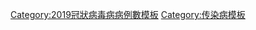 <noinclude>
{{main|2019冠狀病毒病菲律賓疫情}}
</noinclude>{{Medical cases chart
|barwidth=medium
|numwidth=mmmw

|disease=2019冠狀病毒病
|location=菲律賓
|outbreak=2019冠狀病毒病病例數

|right2=死亡數
|recoveries=y
|collapsible=y
|data=
2020-01-30;0;1;1
;0;1;1
2020-02-02;0;1;2
;0;1;2
2020-02-05;1;1;3
;1;1;3
2020-02-10;1;2;3
;1;2;3
2020-03-05;1;2;5
2020-03-06;1;2;5
2020-03-07;1;2;6
2020-03-08;1;2;10
2020-03-09;1;2;24
2020-03-10;1;2;33
2020-03-11;2;2;49
2020-03-12;5;2;52
2020-03-13;6;2;64
2020-03-14;8;2;111
2020-03-15;12;2;140
2020-03-16;12;3;142
2020-03-17;14;4;187
2020-03-18;17;7;202
2020-03-19;17;8;217
2020-03-20;18;8;230
2020-03-21;19;13;307
2020-03-22;25;17;380
2020-03-23;33;18;462
2020-03-24;35;20;552
2020-03-25;38;26;636
2020-03-26;45;28;707
2020-03-27;54;31;803
2020-03-28;68;35;1075
2020-03-29;71;42;1418
2020-03-30;78;42;1546
2020-03-31;88;49;2084
2020-04-01;96;50;2311
2020-04-02;107;51;2633
2020-04-03;136;52;3018
2020-04-04;144;57;3094
2020-04-05;152;64;3246
2020-04-06;163;73;3660
2020-04-07;177;84;3764
2020-04-08;182;96;3870
2020-04-09;203;124;4076
2020-04-10;221;140;4195
2020-04-11;247;157;4428
2020-04-12;297;197;4648
2020-04-13;315;242;4932
2020-04-14;335;295;5223
2020-04-15;349;353;5453
2020-04-16;362;435;5660
2020-04-17;387;487;5878
2020-04-18;397;516;6087
2020-04-19;409;572;6259
2020-04-20;428;613;6459
2020-04-21;437;651;6599
2020-04-22;446;693;6710
2020-04-23;462;722;6981
2020-04-24;477;762;7192
2020-04-25;494;792;7294
2020-04-26;501;862;7579
2020-04-27;511;932;7777
2020-04-28;530;975;7958
2020-04-29;558;1023;8212
2020-04-30;568;1043;8488
2020-05-01;579;1084;8772
2020-05-02;603;1124;8928
2020-05-03;607;1214;9223
2020-05-04;623;1315;9485
2020-05-05;637;1408;9684
2020-05-06;658;1506;10004
2020-05-07;685;1618;10343
2020-05-08;696;1734;10463
2020-05-09;704;1842;10610
2020-05-10;719;1924;10794
2020-05-11;726;1999;11086
2020-05-12;751;2106;11350
2020-05-13;772;2251;11618
2020-05-14;790;2337;11876
2020-05-15;806;2460;12091
2020-05-16;817;2561;12305
2020-05-17;824;2635;12513
2020-05-18;831;2729;12718
2020-05-19;837;2843;12942
2020-05-20;842;2932;13221
2020-05-21;846;3000;13434
2020-05-22;857;3092;13597
2020-05-23;863;3177;13777
2020-05-24;868;3249;14035
2020-05-25;873;3323;14319
2020-05-26;886;3412;14669
2020-05-27;904;3506;15049
2020-05-28;921;3598;15588
2020-05-29;942;3720;16634
2020-05-30;950;3808;17224
2020-05-31;957;3909;18086
2020-06-01;960;3979;18638
2020-06-02;966;4063;18997
2020-06-03;974;4153;19748
2020-06-04;984;4248;20382
2020-06-05;987;4330;20626
2020-06-06;994;4441;21340
2020-06-07;1003;4530;21895
2020-06-08;1011;4637;22474
2020-06-09;1017;4736;22992
2020-06-10;1027;4895;23732
2020-06-11;1036;5165;24175
2020-06-12;1052;5454;24787
2020-06-13;1074;5706;25392
2020-06-14;1088;5954;25930
2020-06-15;1098;6252;26420
2020-06-16;1103;6552;26781
2020-06-17;1108;6820;27238
2020-06-18;1116;7090;27799
2020-06-19;1130;7378;28459
2020-06-20;1150;7650;29400
2020-06-21;1169;7893;30052
2020-06-22;1177;8143;30682
2020-06-23;1186;8442;31825
2020-06-24;1204;8656;32295
2020-06-25;1212;8910;33069
2020-06-26;1224;9182;34073
2020-06-27;1236;9430;34803
2020-06-28;1244;9686;35455
2020-06-29;1255;9956;36438
2020-06-30;1266;10233;37514
2020-07-01;1270;10438;38511
2020-07-02;1274;10673;38805
2020-07-03;1280;11073;40336
2020-07-04;1290;11453;41830
2020-07-05;1297;11942;44254
2020-07-06;1303;12185;46333
2020-07-07;1309;12386;47873
2020-07-08;1314;12588;50359
2020-07-09;1318;12944;51754
2020-07-10;1360;13230;52914
2020-07-11;1372;14037;54222
2020-07-12;1534;16046;56259
2020-07-13;1599;20371;57006
2020-07-14;1603;20459;57545
2020-07-15;1614;20976;58850
2020-07-16;1643;21440;61266
2020-07-17;1660;21748;63001
2020-07-18;1773;22067;65304
2020-07-19;1831;22465;67456
2020-07-20;1835;23072;68898
2020-07-21;1837;23281;70764
2020-07-22;1843;23623;72269
2020-07-23;1871;24383;74390
2020-07-24;1879;24502;76444
2020-07-25;1897;25752;78412
2020-07-26;1932;26110;80448
2020-07-27;1945;26446;82040
2020-07-28;1947;26617;83673
2020-07-29;1962;26996;85486
2020-07-30;1983;65064;89374
2020-07-31;2023;65178;93354
2020-08-01;2039;65265;98232
2020-08-02;2059;65557;103185
2020-08-03;2104;65821;106330
2020-08-04;2115;66049;112593
2020-08-05;2123;66270;115980
2020-08-06;2150;66837;119460
2020-08-07;2168;66852;122754
2020-08-08;2209;67117;126885
2020-08-09;2270;67673;129913
2020-08-10;2294;68159;136638
2020-08-11;2312;68432;139538
2020-08-12;2404;68997;143749
2020-08-13;2426;70387;147526
2020-08-14;2442;71405;153660
2020-08-15;2600;72209;157918
2020-08-16;2665;112586;161253
2020-08-17;2681;112759;164474
2020-08-18;2687;112861;169213
2020-08-19;2795;113481;173774
2020-08-20;2883;114114;178022
2020-08-21;2940;114519;182365
2020-08-22;2966;114921;187249
2020-08-23;2998;131367;189601
2020-08-24;3010;132042;194252
2020-08-25;3038;132396;197164
2020-08-26;3137;133460;202361
2020-08-27;3234;133990;205581
2020-08-28;3325;134474;209544
2020-08-29;3419;135101;213131
2020-08-30;3520;157403;217396
2020-08-31;3558;157562;220819
2020-09-01;3597;158012;224264
2020-09-02;3623;158610;226440
2020-09-03;3688;159475;228403
2020-09-04;3737;160549;232072
2020-09-05;3790;161668;234570
2020-09-06;3875;184687;237365
2020-09-07;3890;184906;238727
2020-09-08;3916;185178;241987
2020-09-09;3986;185543;245143
2020-09-10;4066;186058;248947
2020-09-11;4108;186606;252964
2020-09-12;4292;187116;257863
2020-09-13;4371;207568;261216
2020-09-14;4630;207504;265888
2020-09-15;4663;207352;269407
2020-09-16;4732;207858;272934
2020-09-17;4785;208096;276289
2020-09-18;4830;208790;279526
2020-09-19;4930;209885;283460
2020-09-20;4984;229865;286743
2020-09-21;4999;230233;290190
2020-09-22;5049;230643;291789
2020-09-23;5091;231373;294591
2020-09-24;5127;231928;296755
2020-09-25;5196;232399;299361
2020-09-26;5284;232906;301256
2020-09-27;5344;252510;304226
2020-09-28;5381;252665;307288
2020-09-29;5448;252930;309303
2020-09-30;5504;253488;311694
2020-10-01;5562;254223;314079
2020-10-02;5616;254617;316678
2020-10-03;5678;255046;319330
2020-10-04;5776;273079;322497
2020-10-05;5840;273123;324762
2020-10-06;5865;273313;326833 
2020-10-07;5925;273723;329637 
2020-10-08;6069;274318;331867
2020-10-09;6152;275307;334770
2020-10-10;6238;276094;336926
2020-10-11;6321;293075;339341
2020-10-12;6332;293152;342816
2020-10-13;6372;293383;344713
2020-10-14;6449;293860;346536
2020-10-15;6497;294161;348698
2020-10-16;6531;294865;351750
2020-10-17;6603;295312;354338
2020-10-18;6652;310158;356618
2020-10-19;6675;310303;359169
2020-10-20;6690;310642;360775
2020-10-21;6747;311506;362243
2020-10-22;6783;312333;363888
2020-10-23;6915;312691;365799
2020-10-24;6934;313112;367819
2020-10-25;6977;328036;370028
2020-10-26;7039;328258;371630
2020-10-27;7053;328602;373144
2020-10-28;7114;329111;375180
2020-10-29;7147;329848;376935
2020-10-30;7185;330457;378933
2020-10-31;7221;331046;380729
2020-11-01;7238;348760;383113
2020-11-02;7269;348830;385400
2020-11-03;7318;348967;387161
2020-11-04;7367;349091;388137
2020-11-05;7409;349543;389725
2020-11-06;7461;349974;391809
2020-11-07;7485;350216;393961
2020-11-08;7539;361638;396395
2020-11-09;7647;361784;398449
2020-11-10;7661;361919;399749
2020-11-11;7710;362217;401416
2020-11-12;7721;362417;402820
2020-11-13;7752;362903;404713
2020-11-14;7791;363068;406337
2020-11-15;7832;374329;407838
2020-11-16;7839;374366;409574
2020-11-17;7862;374543;410718
2020-11-18;7957;374666;412097
2020-11-19;7998;374939;413430
2020-11-20;8025;375237;415067
2020-11-21;8080;375548;416852
2020-11-22;8123;386486;418818
2020-11-23;8173;386604;420614
2020-11-24;8185;386792;421722
2020-11-25;8215;386955;422915
2020-11-26;8242;387266;424297
2020-11-27;8255;387616;425918
2020-11-28;8333;388062;427797
2020-11-29;8373;398624;429854
2020-11-30;8392;398658;431630
2020-12-01;8418;398782;432925
2020-12-02;8436;399005;434357
2020-12-03;8446;399325;435413
2020-12-04;8509;399457;436345
2020-12-05;8526;399582;438069
2020-12-06;8554;408634;439834
2020-12-07;8572;408702;441399
2020-12-08;8670;408790;442785
2020-12-09;8677;408942;444164
2020-12-10;8701;409058;445540
2020-12-11;8709;409329;447039
2020-12-12;8730;409433;448331
2020-12-13;8733;418687;449400
2020-12-14;8757;418723;450733
2020-12-15;8812;418867;451839
2020-12-16;8833;419282;452988
2020-12-17;8850;419902;454447
2020-12-18;8875;420666;456562
2020-12-19;8911;421086;458044
2020-12-20;8947;429134;459789
2020-12-21;8957;429207;461505
2020-12-22;9021;429419;462815
2020-12-23;9048;429972;464004
2020-12-24;9055;430490;465724
2020-12-25;9062;430791;467601
2020-12-26;9067;431055;469005
2020-12-27;9109;438678;469886
2020-12-28;9124;438780;470650
2020-12-29;9162;439016;471526
2020-12-30;9230;439509;472532
2020-12-31;9244;439796;474064
2021-01-01;9248;439895;475820
2021-01-02;9253;439942;476916
2021-01-03;9257;448258;477807
2021-01-04;9263;448279;478761
2021-01-05;9321;448375;479693
2021-01-06;9347;448700;480737
2021-01-07;9356;449052;482083
2021-01-08;9364;449330;483852
2021-01-09;9395;449615;485797
2021-01-10;9405;458198;487690
2021-01-11;9416;458206;489736
2021-01-12;9554;458172;491258
2021-01-13;9699;458523;492700
2021-01-14;9739;459252;494605
2021-01-15;9876;459737;496646
2021-01-16;9884;460133;498691
2021-01-17;9895;465991;500577
2021-01-18;9909;465988;502736
2021-01-19;9978;466249;504084
2021-01-20;10042;466993;505939
2021-01-21;10116;467475;507717
2021-01-22;10136;467720;509887
2021-01-23;10190;467886;511679
2021-01-24;10242;475612;513619
2021-01-25;10292;475422;514996
2021-01-26;10386;475423;516166
2021-01-27;10481;475542;518407
2021-01-28;10552;475596;519575
2021-01-29;10600;475765;521413
2021-01-30;10669;475904;523516
2021-01-31;10749;487551;525618
2021-02-01;10807;487574;527272
2021-02-02;10874;487611;528853
2021-02-03;10942;487721;530118
2021-02-04;10997;487927;531699
2021-02-05;11058;488274;533587

|caption='''來源：''' 菲律賓衛生部的[https://ncovtracker.doh.gov.ph/ COVID-19跟蹤]和[http://www.covid19.gov.ph/ 官方網站]
}}<noinclude>
{{clear}}
{{COVID-19}}
[[Category:2019冠狀病毒病病例數模板]]
[[Category:传染病模板]]
</noinclude>
